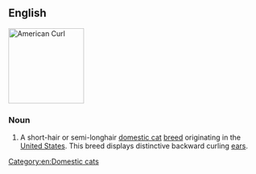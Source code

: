 ==English==
[[Image:American curl.jpg|thumb|right|150px|American Curl]]
{{wikipedia|American Curl}}
{{commonscat|American Curl}}


===Noun===
{{en-noun|sg=[[American]] [[curl|Curl]]}}

# A short-hair or semi-longhair [[domestic cat]] [[breed]] originating in the [[United States]]. This breed displays distinctive backward curling [[ear]]s.

[[Category:en:Domestic cats]]